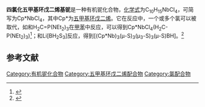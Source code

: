 {{Chembox
| Name = 
| NameEn = 
| ImageFile = Pentamethylcyclopentadienyl niobium tetrachloride.png
|  ImageSize = 
|  ImageAlt = 
| IUPACName = 
| IUPACNameZh = 
| OtherNames = 
| Section1 = {{Chembox Identifiers
|   CASNo = 80432-35-5
|   CASNo_Ref = {{cascite|correct|CAS}}
|   PubChem = 
|   SMILES =  }}
| Section2 = {{Chembox Properties
|  C=10 | H=15 | Nb=1 | Cl=4
|   Appearance = 紫红色固体
|   Density = 
|   MeltingPt = 
|   BoilingPt = 
|   Solubility =  }}
| Section3 = {{Chembox Hazards
|   MainHazards = 
|   FlashPt = 
|   Autoignition =  }}
}}
'''四氯化五甲基环戊二烯基铌'''是一种有机铌化合物，[[化学式|化学式]]为C<sub>10</sub>H<sub>15</sub>NbCl<sub>4</sub>，可简写为Cp*NbCl<sub>4</sub>，其中Cp*为[[五甲基环戊二烯|五甲基环戊二烯]]。它在反应中，一个或多个氯可以被取代，如和H<sub>2</sub>C=P(NEt<sub>2</sub>)<sub>3</sub>在[[甲苯|甲苯]]中反应，可以得到Cp*NbCl<sub>4</sub>(H<sub>2</sub>C-P(NEt<sub>2</sub>)<sub>3</sub>)<ref>{{cite journal|journal=Journal of Organometallic Chemistry|volume=693|issue=16|language=en|date=2008-08|pages=2679–2682|doi=10.1016/j.jorganchem.2008.05.007|url=https://linkinghub.elsevier.com/retrieve/pii/S0022328X08002878|title=Formation of niobium and tantalum ylide complexes|accessdate=2020-12-09|author=Aichen Wang, Hongjian Sun, Liang Wang, Xiaoyan Li|archive-date=2020-02-22|archive-url=https://web.archive.org/web/20200222213856/https://linkinghub.elsevier.com/retrieve/pii/S0022328X08002878|dead-url=no}}</ref>；和Li[BH<sub>2</sub>S<sub>3</sub>]反应，得到[(Cp*Nb)<sub>3</sub>(μ-S)<sub>3</sub>(μ<sub>3</sub>-S)<sub>3</sub>(μ-S)BH]。<ref>{{cite journal|title=Chalcogen stabilized trimetallic clusters: synthesis, structures, and bonding of [(Cp*M)3(E)6+m(BH)n] (M = Nb or Ta; E = S or Se; m = 0 or 1 or 2; n = 0 or 1)|doi=10.1039/C8DT05061A|url=https://pubs.rsc.org/en/content/articlelanding/2019/dt/c8dt05061a|language=en|date=2019-03-26|journal=Dalton Transactions|volume=48|issue=13|pages=4203–4210|issn=1477-9234|accessdate=2020-12-09|author=Sundargopal Ghosh, Beesam Raghavendra, Koushik Saha, Subhash Bairagi, Sourav Kar|archive-date=2020-11-15|archive-url=https://web.archive.org/web/20201115212134/https://pubs.rsc.org/en/content/articlelanding/2019/dt/c8dt05061a|dead-url=no}}</ref>

==参考文献==
{{reflist}}
{{有机化合物小作品}}
{{茂金属}}
[[Category:有机铌化合物|Category:有机铌化合物]]
[[Category:五甲基环戊二烯配合物|Category:五甲基环戊二烯配合物]]
[[Category:氯配合物|Category:氯配合物]]